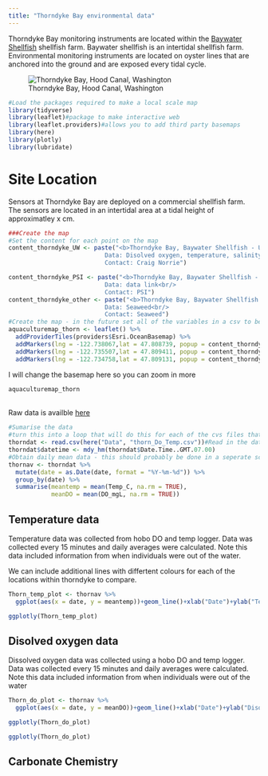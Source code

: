 ```yaml
---
title: "Thorndyke Bay environmental data"
---
```


Thorndyke Bay monitoring instruments are located within the [Baywater Shellfish](https://www.baywatershellfish.com/) shellfish farm. Baywater shellfish is an intertidal shellfish farm. Environmental monitoring instruments are located on oyster lines that are anchored into the ground and are exposed every tidal cycle. 

![Thorndyke Bay, Hood Canal, Washington](/Images/Thorndyke Bay.jpg)



```r
#Load the packages required to make a local scale map
library(tidyverse)
library(leaflet)#package to make interactive web
library(leaflet.providers)#allows you to add third party basemaps
library(here)
library(plotly)
library(lubridate)
```

# Site Location
Sensors at Thorndyke Bay are deployed on a commercial shellfish farm. The sensors are located in an intertidal area at a tidal height of approximatley x cm. 

```r
###Create the map
#Set the content for each point on the map
content_thorndyke_UW <- paste("<b>Thorndyke Bay, Baywater Shellfish - UW</b><br/>
                           Data: Disolved oxygen, temperature, salinity<br/>
                           Contact: Craig Norrie")

content_thorndyke_PSI <- paste("<b>Thorndyke Bay, Baywater Shellfish - UW</b><br/>
                           Data: data link<br/>
                           Contact: PSI")
content_thorndyke_other <- paste("<b>Thorndyke Bay, Baywater Shellfish - UW</b><br/>
                           Data: Seaweed<br/>
                           Contact: Seaweed")
#Create the map - in the future set all of the variables in a csv to be read in 
aquaculturemap_thorn <- leaflet() %>% 
  addProviderTiles(providers$Esri.OceanBasemap) %>% 
  addMarkers(lng = -122.738067,lat = 47.808739, popup = content_thorndyke_UW) %>% #UW
  addMarkers(lng = -122.735507,lat = 47.809411, popup = content_thorndyke_PSI) %>% #PSI
  addMarkers(lng = -122.734758,lat = 47.809131, popup = content_thorndyke_other) #Other
```

I will change the basemap here so you can zoom in more

```r
aquaculturemap_thorn
```

<Br>Raw data is availble [here](https://github.com/CraigNorrie/Environmental-data-website/tree/main/Data)<Br>

```r
#Sumarise the data
#turn this into a loop that will do this for each of the cvs files that I have in the data folder
thorndat <- read.csv(here("Data", "thorn_Do_Temp.csv"))#Read in the data
thorndat$datetime <- mdy_hm(thorndat$Date.Time..GMT.07.00)
#Obtain daily mean data - this should probably be done in a seperate script and this should be saved for the website only
thornav <- thorndat %>%
  mutate(date = as.Date(date, format = "%Y-%m-%d")) %>%
  group_by(date) %>%
  summarise(meantemp = mean(Temp_C, na.rm = TRUE),
            meanDO = mean(DO_mgL, na.rm = TRUE))
```


## Temperature data

Temperature data was collected from hobo DO and temp logger.  Data was collected every 15 minutes and daily averages were calculated. Note this data included information from when individuals were out of the water. <Br>

We can include additional lines with differtent colours for each of the locations within thorndyke to compare. 
```r
Thorn_temp_plot <- thornav %>% 
  ggplot(aes(x = date, y = meantemp))+geom_line()+xlab("Date")+ylab("Temperature (°C)")+theme_bw()

```

```r
ggplotly(Thorn_temp_plot)
```

## Disolved oxygen data

Dissolved oxygen data was collected using a hobo DO and temp logger. Data was collected every 15 minutes and daily averages were calculated. Note this data included information from when individuals were out of the water

```r
Thorn_do_plot <- thornav %>% 
  ggplot(aes(x = date, y = meanDO))+geom_line()+xlab("Date")+ylab("Disolved oxygen (mg/L)")+theme_bw()

ggplotly(Thorn_do_plot)

```

```r
ggplotly(Thorn_do_plot)
```

## Carbonate Chemistry


